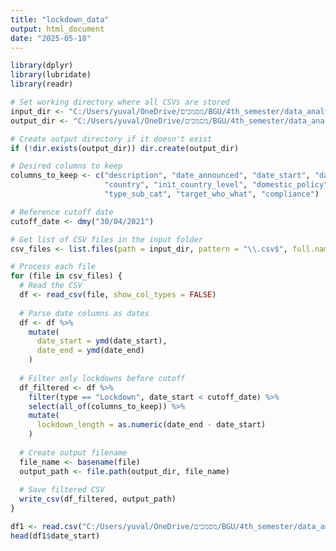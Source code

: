 ```yaml
---
title: "lockdown_data"
output: html_document
date: "2025-05-18"
---
```


```r
library(dplyr)
library(lubridate)
library(readr)

# Set working directory where all CSVs are stored
input_dir <- "C:/Users/yuval/OneDrive/מסמכים/BGU/4th_semester/data_analysis/research/lockdown_raw_datasets"         
output_dir <- "C:/Users/yuval/OneDrive/מסמכים/BGU/4th_semester/data_analysis/research/lockdown_per_country"      

# Create output directory if it doesn't exist
if (!dir.exists(output_dir)) dir.create(output_dir)

# Desired columns to keep
columns_to_keep <- c("description", "date_announced", "date_start", "date_end",
                     "country", "init_country_level", "domestic_policy", "type",
                     "type_sub_cat", "target_who_what", "compliance")

# Reference cutoff date
cutoff_date <- dmy("30/04/2021")

# Get list of CSV files in the input folder
csv_files <- list.files(path = input_dir, pattern = "\\.csv$", full.names = TRUE)

# Process each file
for (file in csv_files) {
  # Read the CSV
  df <- read_csv(file, show_col_types = FALSE)
  
  # Parse date columns as dates
  df <- df %>%
    mutate(
      date_start = ymd(date_start),
      date_end = ymd(date_end)
    )
  
  # Filter only lockdowns before cutoff
  df_filtered <- df %>%
    filter(type == "Lockdown", date_start < cutoff_date) %>%
    select(all_of(columns_to_keep)) %>%
    mutate(
      lockdown_length = as.numeric(date_end - date_start)
    )
  
  # Create output filename
  file_name <- basename(file)
  output_path <- file.path(output_dir, file_name)
  
  # Save filtered CSV
  write_csv(df_filtered, output_path)
}

```
```r
df1 <- read.csv("C:/Users/yuval/OneDrive/מסמכים/BGU/4th_semester/data_analysis/research/lockdown_raw_datasets/coronanet_release_Georgia.csv")
head(df1$date_start)

```


